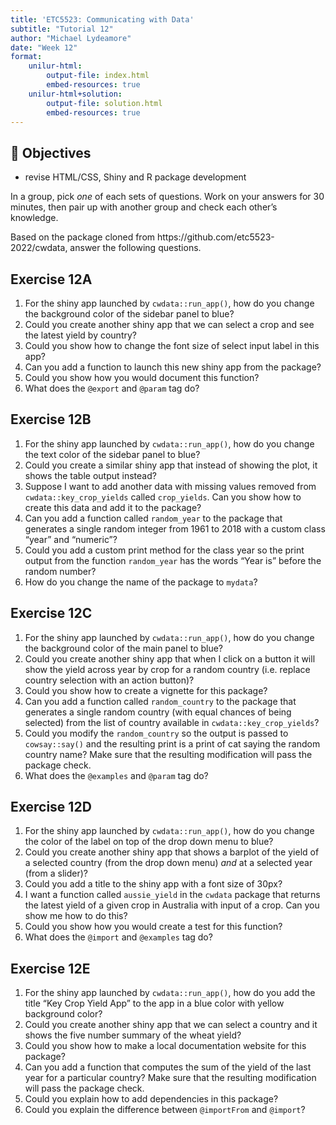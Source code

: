 ```yaml
---
title: 'ETC5523: Communicating with Data'
subtitle: "Tutorial 12"
author: "Michael Lydeamore"
date: "Week 12"
format:
    unilur-html:
        output-file: index.html
        embed-resources: true
    unilur-html+solution:
        output-file: solution.html
        embed-resources: true
---
```



## 🎯 Objectives

* revise HTML/CSS, Shiny and R package development


In a group, pick _one_ of each sets of questions. Work on your answers for 30 minutes, then pair up with another group and check each other's knowledge.

Based on the package cloned from https://github.com/etc5523-2022/cwdata, answer the following questions.



## Exercise 12A


1. For the shiny app launched by `cwdata::run_app()`, how do you change the background color of the sidebar panel to blue?
2. Could you create another shiny app that we can select a crop and see the latest yield by country?
3. Could you show how to change the font size of select input label in this app?
4. Can you add a function to launch this new shiny app from the package?
5. Could you show how you would document this function?
6. What does the `@export` and `@param` tag do?


## Exercise 12B


1. For the shiny app launched by `cwdata::run_app()`, how do you change the text color of the sidebar panel to blue?
2. Could you create a similar shiny app that instead of showing the plot, it shows the table output instead?
3. Suppose I want to add another data with missing values removed from `cwdata::key_crop_yields` called `crop_yields`. Can you show how to create this data and add it to the package?
4. Can you add a function called `random_year` to the package that generates a single random integer from 1961 to 2018 with a custom class "year" and "numeric"? 
5. Could you add a custom print method for the class year so the print output from the function `random_year` has the words "Year is " before the random number?
6. How do you change the name of the package to `mydata`?



## Exercise 12C


1. For the shiny app launched by `cwdata::run_app()`, how do you change the background color of the main panel to blue?
2. Could you create another shiny app that when I click on a button it will show the yield across year by crop for a random country (i.e. replace country selection with an action button)?
3. Could you show how to create a vignette for this package?
4. Can you add a function called `random_country` to the package that generates a single random country (with equal chances of being selected) from the list of country available in `cwdata::key_crop_yields`?
5. Could you modify the `random_country` so the output is passed to `cowsay::say()` and the resulting print is a print of cat saying the random country name? Make sure that the resulting modification will pass the package check. 
6. What does the `@examples` and `@param` tag do?



## Exercise 12D


1. For the shiny app launched by `cwdata::run_app()`, how do you change the color of the label on top of the drop down menu to blue?
2. Could you create another shiny app that shows a barplot of the yield of a selected country (from the drop down menu) *and* at a selected year (from a slider)?
3. Could you add a title to the shiny app with a font size of 30px?
4. I want a function called `aussie_yield` in the `cwdata` package that returns the latest yield of a given crop in Australia with input of a crop. Can you show me how to do this? 
5. Could you show how you would create a test for this function?
6. What does the `@import` and `@examples` tag do?



## Exercise 12E

1. For the shiny app launched by `cwdata::run_app()`, how do you add the title "Key Crop Yield App" to the app in a blue color with yellow background color?
2. Could you create another shiny app that we can select a country and it shows the five number summary of the wheat yield?
3. Could you show how to make a local documentation website for this package?
4. Can you add a function that computes the sum of the yield of the last year for a particular country? Make sure that the resulting modification will pass the package check. 
5. Could you explain how to add dependencies in this package?
6. Could you explain the difference between `@importFrom` and `@import`?


